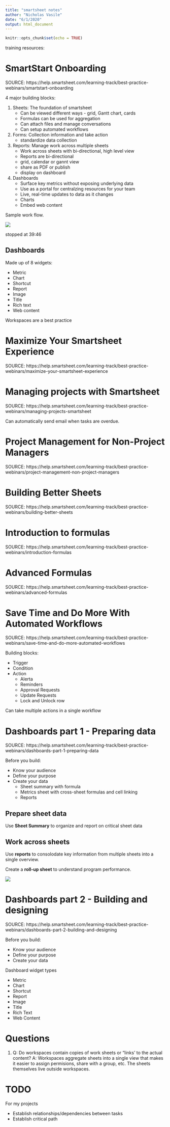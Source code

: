 ```yaml
---
title: "smartsheet notes"
author: "Nicholas Vasile"
date: "6/1/2020"
output: html_document
---
```


```r
knitr::opts_chunk$set(echo = TRUE)
```

training resources: 

# SmartStart Onboarding

SOURCE: https://help.smartsheet.com/learning-track/best-practice-webinars/smartstart-onboarding 

4 major building blocks:

1. Sheets: The foundation of smartsheet
    + Can be viewed different ways - grid, Gantt chart, cards
    + Formulas can be used for aggregation
    + Can attach files and manage conversations
    + Can setup automated workflows
    
2. Forms: Collection information and take action
    + standardize data collection

3. Reports: Manage work across multiple sheets
    + Work across sheets with bi-directional, high level view
    + Reports are bi-directional
    + grid, calendar or gannt view
    + share as PDF or publish
    + display on dashboard
    
4. Dashboards
    + Surface key metrics without exposing underlying data
    + Use as a portal for centralzing resources for your team
    + Live, real-time updates to data as it changes
    + Charts
    + Embed web content
    
Sample work flow.

![](sample_workflow.png)

stopped at 39:46

## Dashboards

Made up of 8 widgets:
 
* Metric
* Chart
* Shortcut
* Report
* Image
* Title
* Rich text
* Web content

Workspaces are a best practice

# Maximize Your Smartsheet Experience

SOURCE: https://help.smartsheet.com/learning-track/best-practice-webinars/maximize-your-smartsheet-experience 

# Managing projects with Smartsheet

SOURCE: https://help.smartsheet.com/learning-track/best-practice-webinars/managing-projects-smartsheet 

Can automatically send email when tasks are overdue.

# Project Management for Non-Project Managers

SOURCE: https://help.smartsheet.com/learning-track/best-practice-webinars/project-management-non-project-managers 

# Building Better Sheets

SOURCE: https://help.smartsheet.com/learning-track/best-practice-webinars/building-better-sheets 

# Introduction to formulas

SOURCE: https://help.smartsheet.com/learning-track/best-practice-webinars/introduction-formulas

# Advanced Formulas

SOURCE: https://help.smartsheet.com/learning-track/best-practice-webinars/advanced-formulas

# Save Time and Do More With Automated Workflows 

SOURCE: https://help.smartsheet.com/learning-track/best-practice-webinars/save-time-and-do-more-automated-workflows

Building blocks:

* Trigger
* Condition
* Action
    + Alerta
    + Reminders
    + Approval Requests
    + Update Requests
    + Lock and Unlock row
    
Can take multiple actions in a single workflow

# Dashboards part 1 - Preparing data

SOURCE: https://help.smartsheet.com/learning-track/best-practice-webinars/dashboards-part-1-preparing-data

Before you build:

* Know your audience
* Define your purpose
* Create your data
    + Sheet summary with formula
    + Metrics sheet with cross-sheet formulas and cell linking
    + Reports

## Prepare sheet data

Use **Sheet Summary** to organize and report on critical sheet data

## Work across sheets

Use **reports** to consolodate key information from multiple sheets into a single overview.

Create a **roll-up sheet** to understand program performance.

![](img/dashboard_1_summary.png)

# Dashboards part 2 - Building and designing 

SOURCE: https://help.smartsheet.com/learning-track/best-practice-webinars/dashboards-part-2-building-and-designing 

Before you build:

* Know your audience
* Define  your purpose
* Create your data

Dashboard widget types

* Metric
* Chart
* Shortcut
* Report
* Image
* Title
* Rich Text
* Web Content

# Questions

1. Q: Do workspaces contain copies of work sheets or "links' to the actual content?
    A: Workspaces aggregate sheets into a single view that makes it easier to assign permisions, share with a group, etc. The sheets themselves live outside workspaces.


# TODO
For my projects

* Establish relationships/dependencies between tasks
* Establish critical path
